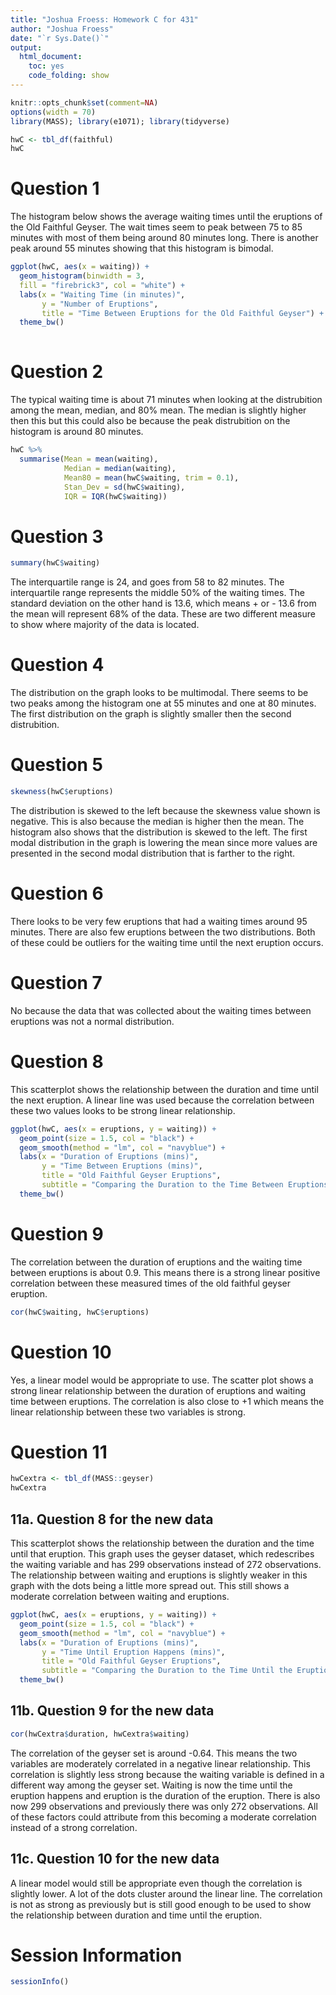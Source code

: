 ---
title: "Joshua Froess: Homework C for 431"
author: "Joshua Froess"
date: "`r Sys.Date()`"
output:
  html_document:
    toc: yes
    code_folding: show
---

```{r setup, message=FALSE}
knitr::opts_chunk$set(comment=NA)
options(width = 70)
library(MASS); library(e1071); library(tidyverse)

```

```{r create_hwC_tibble}
hwC <- tbl_df(faithful)
hwC
```

# Question 1

The histogram below shows the average waiting times until the eruptions of the Old Faithful Geyser.  The wait times seem to peak between 75 to 85 minutes with most of them being around 80 minutes long. There is another peak around 55 minutes showing that this histogram is bimodal.

```{r q01_histogram}
ggplot(hwC, aes(x = waiting)) +
  geom_histogram(binwidth = 3,
  fill = "firebrick3", col = "white") +
  labs(x = "Waiting Time (in minutes)",
       y = "Number of Eruptions",
       title = "Time Between Eruptions for the Old Faithful Geyser") +
  theme_bw()
       
```

# Question 2

The typical waiting time is about 71 minutes when looking at the distrubition among the mean, median, and 80% mean. The median is slightly higher then this but this could also be because the peak distrubition on the histogram is around 80 minutes.

```{r q02_trimmed_mean_durations}
hwC %>%
  summarise(Mean = mean(waiting),
            Median = median(waiting),
            Mean80 = mean(hwC$waiting, trim = 0.1),
            Stan_Dev = sd(hwC$waiting),
            IQR = IQR(hwC$waiting))

```

# Question 3

```{r}
summary(hwC$waiting)
```


The interquartile range is 24, and goes from 58 to 82 minutes. The interquartile range represents the middle 50% of the waiting times. The standard deviation on the other hand is 13.6, which means + or - 13.6 from the mean will represent 68% of the data. These are two different measure to show where majority of the data is located.

# Question 4

The distribution on the graph looks to be multimodal. There seems to be two peaks among the histogram one at 55 minutes and one at 80 minutes. The first distribution on the graph is slightly smaller then the second distrubition.

# Question 5

```{r q95_skewness}
skewness(hwC$eruptions)
```


The distribution is skewed to the left because the skewness value shown is negative. This is also because the median is higher then the mean. The histogram also shows that the distribution is skewed to the left. The first modal distribution in the graph is lowering the mean since more values are presented in the second modal distribution that is farther to the right.

# Question 6

There looks to be very few eruptions that had a waiting times around 95 minutes. There are also few eruptions between the two distributions. Both of these could be outliers for the waiting time until the next eruption occurs.

# Question 7

No because the data that was collected about the waiting times between eruptions was not a normal distribution.

# Question 8

This scatterplot shows the relationship between the duration and time until the next eruption. A linear line was used because the correlation between these two values looks to be strong linear relationship.

```{r q08_scatterplot_draft}
ggplot(hwC, aes(x = eruptions, y = waiting)) +
  geom_point(size = 1.5, col = "black") +
  geom_smooth(method = "lm", col = "navyblue") +
  labs(x = "Duration of Eruptions (mins)",
       y = "Time Between Eruptions (mins)",
       title = "Old Faithful Geyser Eruptions",
       subtitle = "Comparing the Duration to the Time Between Eruptions") +
  theme_bw()

```


# Question 9

The correlation between the duration of eruptions and the waiting time between eruptions is about 0.9. This means there is a strong linear positive correlation between these measured times of the old faithful geyser eruption.

```{r q09_correlation}
cor(hwC$waiting, hwC$eruptions)
```


# Question 10

Yes, a linear model would be appropriate to use. The scatter plot shows a strong linear relationship between the duration of eruptions and waiting time between eruptions. The correlation is also close to +1 which means the linear relationship between these two variables is strong.

# Question 11

```{r q11_create_hwC}
hwCextra <- tbl_df(MASS::geyser)
hwCextra
```


## 11a. Question 8 for the new data

This scatterplot shows the relationship between the duration and the time until that eruption. This graph uses the geyser dataset, which redescribes the waiting variable and has 299 observations instead of 272 observations. The relationship between waiting and eruptions is slightly weaker in this graph with the dots being a little more spread out. This still shows a moderate correlation between waiting and eruptions. 

```{r q11a_scatterplot_geyser}
ggplot(hwC, aes(x = eruptions, y = waiting)) +
  geom_point(size = 1.5, col = "black") +
  geom_smooth(method = "lm", col = "navyblue") +
  labs(x = "Duration of Eruptions (mins)",
       y = "Time Until Eruption Happens (mins)",
       title = "Old Faithful Geyser Eruptions",
       subtitle = "Comparing the Duration to the Time Until the Eruption   Happens") +
  theme_bw()

```


## 11b. Question 9 for the new data

```{r q11b_correlation}
cor(hwCextra$duration, hwCextra$waiting)

```

The correlation of the geyser set is around -0.64. This means the two variables are moderately correlated in a negative linear relationship. This correlation is slightly less strong because the waiting variable is defined in a different way among the geyser set. Waiting is now the time until the eruption happens and eruption is the duration of the eruption. There is also now 299 observations and previously there was only 272 observations. All of these factors could attribute from this becoming a moderate correlation instead of a strong correlation.

## 11c. Question 10 for the new data

A linear model would still be appropriate even though the correlation is slightly lower. A lot of the dots cluster around the linear line. The correlation is not as strong as previously but is still good enough to be used to show the relationship between duration and time until the eruption.

# Session Information


```{r}
sessionInfo()
```